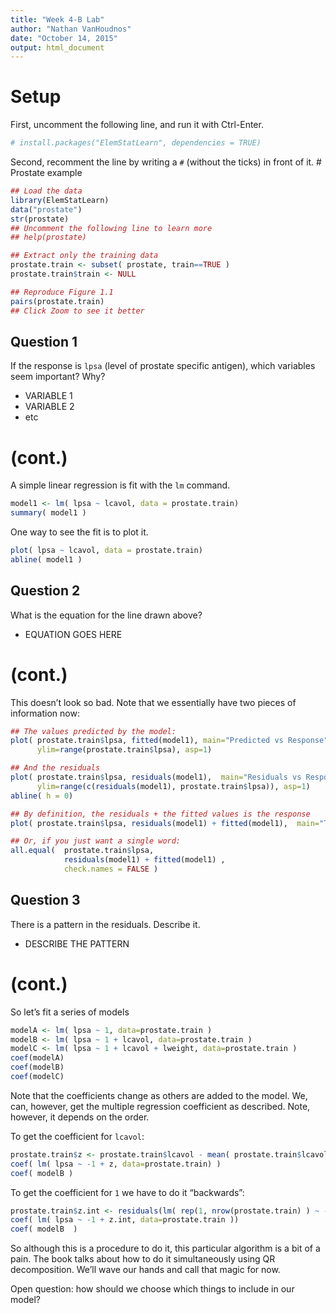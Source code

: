 ```yaml
---
title: "Week 4-B Lab"
author: "Nathan VanHoudnos"
date: "October 14, 2015"
output: html_document
---
```


# Setup

First, uncomment the following line, and run it with Ctrl-Enter. 
```r
# install.packages("ElemStatLearn", dependencies = TRUE)
```

Second, recomment the line by writing a `#` (without the ticks) in front of it. 
# Prostate example

```r
## Load the data
library(ElemStatLearn)
data("prostate")
str(prostate)
## Uncomment the following line to learn more
## help(prostate)

## Extract only the training data
prostate.train <- subset( prostate, train==TRUE )
prostate.train$train <- NULL

## Reproduce Figure 1.1
pairs(prostate.train)
## Click Zoom to see it better
```


## Question 1 

If the response is `lpsa` (level of prostate specific antigen), which variables seem important? Why? 

 * VARIABLE 1
 * VARIABLE 2
 * etc
 
# (cont.)

A simple linear regression is fit with the `lm` command. 

```r
model1 <- lm( lpsa ~ lcavol, data = prostate.train)
summary( model1 )
```

One way to see the fit is to plot it.
```r
plot( lpsa ~ lcavol, data = prostate.train)
abline( model1 )
```

## Question 2

What is the equation for the line drawn above? 

* EQUATION GOES HERE

# (cont.)

This doesn't look so bad. Note that we essentially have two pieces of information now:
```r
## The values predicted by the model: 
plot( prostate.train$lpsa, fitted(model1), main="Predicted vs Response",
      ylim=range(prostate.train$lpsa), asp=1)

## And the residuals
plot( prostate.train$lpsa, residuals(model1),  main="Residuals vs Response",
      ylim=range(c(residuals(model1), prostate.train$lpsa)), asp=1)
abline( h = 0)

## By definition, the residuals + the fitted values is the response 
plot( prostate.train$lpsa, residuals(model1) + fitted(model1),  main="Tautaulogy" )

## Or, if you just want a single word: 
all.equal(  prostate.train$lpsa, 
            residuals(model1) + fitted(model1) , 
            check.names = FALSE )
```

## Question 3
There is a pattern in the residuals. Describe it. 

* DESCRIBE THE PATTERN

# (cont.)

So let's fit a series of models
```r
modelA <- lm( lpsa ~ 1, data=prostate.train ) 
modelB <- lm( lpsa ~ 1 + lcavol, data=prostate.train ) 
modelC <- lm( lpsa ~ 1 + lcavol + lweight, data=prostate.train ) 
coef(modelA)
coef(modelB)
coef(modelC)
```

Note that the coefficients change as others are added to the model. We, can, however, get the multiple regression coefficient as described. Note, however, it depends on the order. 

To get the coefficient for `lcavol`: 
```r
prostate.train$z <- prostate.train$lcavol - mean( prostate.train$lcavol )
coef( lm( lpsa ~ -1 + z, data=prostate.train) )
coef( modelB )
```

To get the coefficient for `1` we have to do it "backwards":
```r
prostate.train$z.int <- residuals(lm( rep(1, nrow(prostate.train) ) ~ -1 + lcavol, data=prostate.train ))
coef( lm( lpsa ~ -1 + z.int, data=prostate.train ))
coef( modelB  )
```

So although this is a procedure to do it, this particular algorithm is a bit of a pain. The book talks about how to do it simultaneously using QR decomposition. We'll wave our hands and call that magic for now. 

Open question: how should we choose which things to include in our model? 